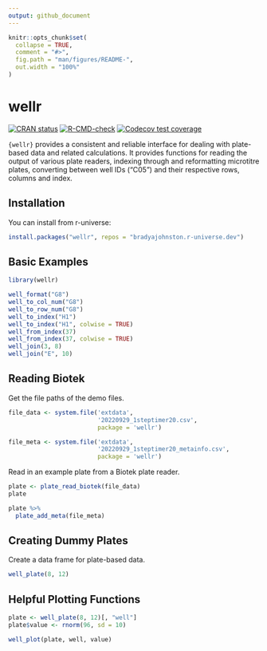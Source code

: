 ```yaml
---
output: github_document
---
```


<!-- README.md is generated from README.Rmd. Please edit that file -->

```r
knitr::opts_chunk$set(
  collapse = TRUE,
  comment = "#>",
  fig.path = "man/figures/README-",
  out.width = "100%"
)
```

# wellr

<!-- badges: start -->

[![CRAN status](https://www.r-pkg.org/badges/version/wellr)](https://CRAN.R-project.org/package=wellr) [![R-CMD-check](https://github.com/bradyajohnston/wellr/workflows/R-CMD-check/badge.svg)](https://github.com/bradyajohnston/wellr/actions) [![Codecov test coverage](https://codecov.io/gh/bradyajohnston/wellr/branch/master/graph/badge.svg)](https://app.codecov.io/gh/bradyajohnston/wellr?branch=master)

<!-- badges: end -->

`{wellr}` provides a consistent and reliable interface for dealing with plate-based data and related calculations.
It provides functions for reading the output of various plate readers, indexing through and reformatting microtitre plates, converting between well IDs ("C05") and their respective rows, columns and index.

## Installation

<!-- You can install the released version of wellr from [CRAN](https://CRAN.R-project.org) with: -->

You can install from r-universe:

``` r
install.packages("wellr", repos = "bradyajohnston.r-universe.dev")
```

## Basic Examples

```r
library(wellr)

well_format("G8")
well_to_col_num("G8")
well_to_row_num("G8")
well_to_index("H1")
well_to_index("H1", colwise = TRUE)
well_from_index(37)
well_from_index(37, colwise = TRUE)
well_join(3, 8)
well_join("E", 10)

```

## Reading Biotek

Get the file paths of the demo files.

```r
file_data <- system.file('extdata',
                         '20220929_1steptimer20.csv',
                         package = 'wellr')

file_meta <- system.file('extdata',
                         '20220929_1steptimer20_metainfo.csv',
                         package = 'wellr')

```

Read in an example plate from a Biotek plate reader.

```r
plate <- plate_read_biotek(file_data)
plate

```

```r
plate %>% 
  plate_add_meta(file_meta)
```

## Creating Dummy Plates

Create a data frame for plate-based data.

```r
well_plate(8, 12)
```

## Helpful Plotting Functions

```r
plate <- well_plate(8, 12)[, "well"]
plate$value <- rnorm(96, sd = 10)

well_plot(plate, well, value)
```
